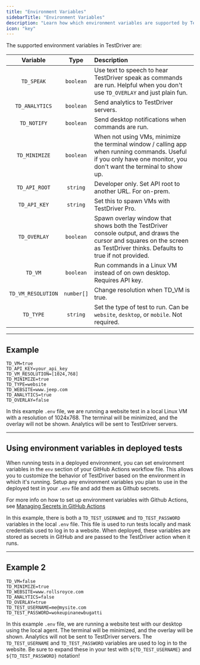 ```yaml
---
title: "Environment Variables"
sidebarTitle: "Environment Variables"
description: "Learn how which environment variables are supported by TestDriver."
icon: "key"
---
```




The supported environment variables in TestDriver are:

| Variable | Type |         Description          |
|:--------:|:----:|:----------------------------|
| `TD_SPEAK` | `boolean` | Use text to speech to hear TestDriver speak as commands are run. Helpful when you don't use `TD_OVERLAY` and just plain fun. |
| `TD_ANALYTICS` | `boolean` | Send analytics to TestDriver servers. |
| `TD_NOTIFY` | `boolean` | Send desktop notifications when commands are run. |
| `TD_MINIMIZE` | `boolean` | When not using VMs, minimize the terminal window / calling app when running commands. Useful if you only have one monitor, you don't want the terminal to show up. |
| `TD_API_ROOT` | `string` | Developer only. Set API root to another URL. For on-prem. |
| `TD_API_KEY` | `string` | Set this to spawn VMs with TestDriver Pro. |
| `TD_OVERLAY` | `boolean` | Spawn overlay window that shows both the TestDriver console output, and draws the cursor and squares on the screen as TestDriver thinks. Defaults to true if not provided.|
| `TD_VM` | `boolean` | Run commands in a Linux VM instead of on own desktop. Requires API key. |
| `TD_VM_RESOLUTION` | `number[]` | Change resolution when TD_VM is true. |
| `TD_TYPE` | `string` | Set the type of test to run. Can be `website`, `desktop`, or `mobile`. Not required. |

<GitignoreWarning />

---
## Example
```
TD_VM=true
TD_API_KEY=your_api_key
TD_VM_RESOLUTION=[1024,768]
TD_MINIMIZE=true
TD_TYPE=website
TD_WEBSITE=www.jeep.com
TD_ANALYTICS=true
TD_OVERLAY=false

```
In this example `.env` file, we are running a website test in a local Linux VM with a resolution of 1024x768. The terminal will be minimized, and the overlay will not be shown. Analytics will be sent to TestDriver servers.

---
## Using environment variables in deployed tests
When running tests in a deployed environment, you can set environment variables in the `env` section of your GitHub Actions workflow file. This allows you to customize the behavior of TestDriver based on the environment in which it's running. Setup any environment variables you plan to use in the deployed test in your `.env` file and add them  as Github secrets. 

<Tip>For more info on how to set up environment variables with Github Actions, see [Managing Secrets in GitHub Actions](/actions/secrets)</Tip>

In this example, there is both a `TD_TEST_USERNAME` and `TD_TEST_PASSWORD` variables in the local `.env` file. This file is used to run tests locally and mask credentials used to log in to a website. When deployed, these variables are stored as secrets in GitHub and are passed to the TestDriver action when it runs.

---
## Example 2 

```
TD_VM=false
TD_MINIMIZE=true
TD_WEBSITE=www.rollsroyce.com
TD_ANALYTICS=false
TD_OVERLAY=true
TD_TEST_USERNAME=me@mysite.com
TD_TEST_PASSWORD=wokeupinanewbugatti
```

In this example `.env` file, we are running a website test with our desktop using the local agent. The terminal will be minimized, and the overlay will be shown. Analytics will not be sent to TestDriver servers. The `TD_TEST_USERNAME` and `TD_TEST_PASSWORD` variables are used to log in to the website. Be sure to expand these in your test with `${TD_TEST_USERNAME}` and `${TD_TEST_PASSWORD}` notation!